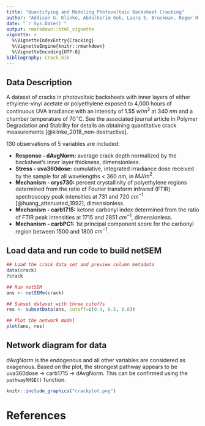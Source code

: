 ---
title: "Quantifying and Modeling Photovoltaic Backsheet Cracking"
author: "Addison G. Klinke, Abdulkerim Gok, Laura S. Bruckman, Roger H. French"
date: "`r Sys.Date()`"
output: rmarkdown::html_vignette
vignette: >
  %\VignetteIndexEntry{Cracking}
  %\VignetteEngine{knitr::rmarkdown}
  %\VignetteEncoding{UTF-8}
bibliography: Crack.bib
---

Data Description
-----------------------------------

A dataset of cracks in photovoltaic backsheets with inner layers of either ethylene-vinyl acetate or polyethylene exposed to 4,000 hours of continuous UVA irradiance with an intensity of 1.55 $w/m^2$ at 340 $nm$ and a chamber temperature of 70$^\circ$C. 
See the associated journal article in Polymer Degradation and Stability for details on obtaining quantitative crack measurements [@klinke_2018_non-destructive].

130 observations of 5 variables are included: 
 
 * __Response - dAvgNorm:__ average crack depth normalized by the backsheet's inner layer thickness, dimensionless.
 * __Stress - uva360dose:__ cumulative, integrated irradiance dose received by the sample for all wavelengths $<$ 360 $nm$, in $MJ/m^2$.
 * __Mechanism - crys730:__ percent crystallinity of polyethylene regions determined from the ratio of Fourier transform infrared (FTIR) spectroscopy peak intensities at 731 and 720 $cm^{-1}$ [@huang_attenuated_1992], dimensionless.
 * __Mechanism - carb1715:__ ketone carbonyl index determined from the ratio of FTIR peak intensities at 1715 and 2851 $cm^{-1}$, dimensionless.
 * __Mechanism - carbPC1:__ 1st principal component score for the carbonyl region between 1500 and 1800 $cm^{-1}$.
 
Load data and run code to build netSEM 
------------------------------------------
```{r, message=FALSE, eval=FALSE}

## Load the crack data set and preview column metadata
data(crack)
?crack

## Run netSEM
ans <- netSEMm(crack)

## Subset dataset with three cutoffs
res <- subsetData(ans, cutoff=c(0.4, 0.5, 0.6))

## Plot the network model 
plot(ans, res)
```

Network diagram for data
--------------------------
dAvgNorm is the endogenous and all other variables are considered as exagenous. 
Based on the plot, the strongest pathway appears to be uva360dose $\rightarrow$ carb1715 $\rightarrow$ dAvgNorm.
This can be confirmed using the `pathwayRMSE()` function.

```{r, out.width="675px", echo=FALSE}
knitr::include_graphics("crackplot.png")
```


# References

